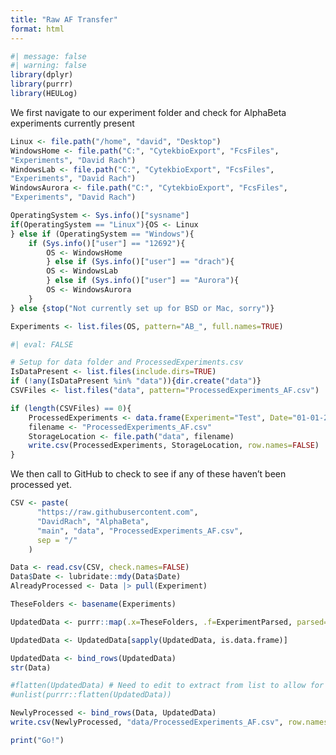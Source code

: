 ```yaml
---
title: "Raw AF Transfer"
format: html
---
```



```r
#| message: false
#| warning: false
library(dplyr)
library(purrr)
library(HEULog)
```

We first navigate to our experiment folder and check for AlphaBeta experiments currently present

```r
Linux <- file.path("/home", "david", "Desktop")
WindowsHome <- file.path("C:", "CytekbioExport", "FcsFiles",
"Experiments", "David Rach")
WindowsLab <- file.path("C:", "CytekbioExport", "FcsFiles",
"Experiments", "David Rach")
WindowsAurora <- file.path("C:", "CytekbioExport", "FcsFiles",
"Experiments", "David Rach")

OperatingSystem <- Sys.info()["sysname"]
if(OperatingSystem == "Linux"){OS <- Linux
} else if (OperatingSystem == "Windows"){
    if (Sys.info()["user"] == "12692"){
        OS <- WindowsHome
        } else if (Sys.info()["user"] == "drach"){
        OS <- WindowsLab
        } else if (Sys.info()["user"] == "Aurora"){
        OS <- WindowsAurora
    }
} else {stop("Not currently set up for BSD or Mac, sorry")}

Experiments <- list.files(OS, pattern="AB_", full.names=TRUE)
```

```r
#| eval: FALSE

# Setup for data folder and ProcessedExperiments.csv
IsDataPresent <- list.files(include.dirs=TRUE)
if (!any(IsDataPresent %in% "data")){dir.create("data")}
CSVFiles <- list.files("data", pattern="ProcessedExperiments_AF.csv")

if (length(CSVFiles) == 0){
    ProcessedExperiments <- data.frame(Experiment="Test", Date="01-01-2000")
    filename <- "ProcessedExperiments_AF.csv"
    StorageLocation <- file.path("data", filename)
    write.csv(ProcessedExperiments, StorageLocation, row.names=FALSE)
}
```

We then call to GitHub to check to see if any of these haven't been processed yet. 

```r
CSV <- paste(                                                
      "https://raw.githubusercontent.com",                  
      "DavidRach", "AlphaBeta",                   
      "main", "data", "ProcessedExperiments_AF.csv",                              
      sep = "/"                                             
    ) 

Data <- read.csv(CSV, check.names=FALSE)
Data$Date <- lubridate::mdy(Data$Date)
AlreadyProcessed <- Data |> pull(Experiment)

TheseFolders <- basename(Experiments)

UpdatedData <- purrr::map(.x=TheseFolders, .f=ExperimentParsed, parsed=AlreadyProcessed, parentFolder=OS, Type="Raw", Samples="unstained")

UpdatedData <- UpdatedData[sapply(UpdatedData, is.data.frame)]

UpdatedData <- bind_rows(UpdatedData)
str(Data)

#flatten(UpdatedData) # Need to edit to extract from list to allow for updating
#unlist(purrr::flatten(UpdatedData))

NewlyProcessed <- bind_rows(Data, UpdatedData)
write.csv(NewlyProcessed, "data/ProcessedExperiments_AF.csv", row.names=FALSE)
```

```r
print("Go!")
```



